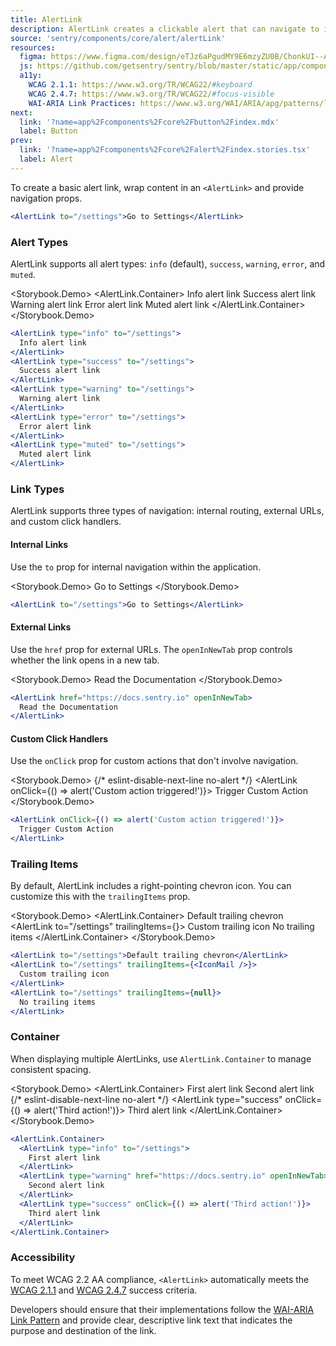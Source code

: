 ```yaml
---
title: AlertLink
description: AlertLink creates a clickable alert that can navigate to internal pages, external URLs, or trigger custom actions.
source: 'sentry/components/core/alert/alertLink'
resources:
  figma: https://www.figma.com/design/eTJz6aPgudMY9E6mzyZU0B/ChonkUI--App-Components--WIP-?node-id=3040-309&p=f&t=CK6htZbJiMwIuIPr-0
  js: https://github.com/getsentry/sentry/blob/master/static/app/components/core/alert/alertLink.tsx
  a11y:
    WCAG 2.1.1: https://www.w3.org/TR/WCAG22/#keyboard
    WCAG 2.4.7: https://www.w3.org/TR/WCAG22/#focus-visible
    WAI-ARIA Link Practices: https://www.w3.org/WAI/ARIA/apg/patterns/link/
next:
  link: '?name=app%2Fcomponents%2Fcore%2Fbutton%2Findex.mdx'
  label: Button
prev:
  link: '?name=app%2Fcomponents%2Fcore%2Falert%2Findex.stories.tsx'
  label: Alert
---
```





To create a basic alert link, wrap content in an `<AlertLink>` and provide navigation props.

```jsx
<AlertLink to="/settings">Go to Settings</AlertLink>
```

### Alert Types

AlertLink supports all alert types: `info` (default), `success`, `warning`, `error`, and `muted`.

<Storybook.Demo>
  <AlertLink.Container>
    <AlertLink type="info" to="/settings">
      Info alert link
    </AlertLink>
    <AlertLink type="success" to="/settings">
      Success alert link
    </AlertLink>
    <AlertLink type="warning" to="/settings">
      Warning alert link
    </AlertLink>
    <AlertLink type="error" to="/settings">
      Error alert link
    </AlertLink>
    <AlertLink type="muted" to="/settings">
      Muted alert link
    </AlertLink>
  </AlertLink.Container>
</Storybook.Demo>
```jsx
<AlertLink type="info" to="/settings">
  Info alert link
</AlertLink>
<AlertLink type="success" to="/settings">
  Success alert link
</AlertLink>
<AlertLink type="warning" to="/settings">
  Warning alert link
</AlertLink>
<AlertLink type="error" to="/settings">
  Error alert link
</AlertLink>
<AlertLink type="muted" to="/settings">
  Muted alert link
</AlertLink>
```

### Link Types

AlertLink supports three types of navigation: internal routing, external URLs, and custom click handlers.

#### Internal Links

Use the `to` prop for internal navigation within the application.

<Storybook.Demo>
  <AlertLink to="/settings">Go to Settings</AlertLink>
</Storybook.Demo>
```jsx
<AlertLink to="/settings">Go to Settings</AlertLink>
```

#### External Links

Use the `href` prop for external URLs. The `openInNewTab` prop controls whether the link opens in a new tab.

<Storybook.Demo>
  <AlertLink href="https://docs.sentry.io" openInNewTab>
    Read the Documentation
  </AlertLink>
</Storybook.Demo>
```jsx
<AlertLink href="https://docs.sentry.io" openInNewTab>
  Read the Documentation
</AlertLink>
```

#### Custom Click Handlers

Use the `onClick` prop for custom actions that don't involve navigation.

<Storybook.Demo>
  {/* eslint-disable-next-line no-alert */}
  <AlertLink onClick={() => alert('Custom action triggered!')}>
    Trigger Custom Action
  </AlertLink>
</Storybook.Demo>
```jsx
<AlertLink onClick={() => alert('Custom action triggered!')}>
  Trigger Custom Action
</AlertLink>
```

### Trailing Items

By default, AlertLink includes a right-pointing chevron icon. You can customize this with the `trailingItems` prop.

<Storybook.Demo>
  <AlertLink.Container>
    <AlertLink to="/settings">Default trailing chevron</AlertLink>
    <AlertLink to="/settings" trailingItems={<IconMail />}>
      Custom trailing icon
    </AlertLink>
    <AlertLink to="/settings" trailingItems={null}>
      No trailing items
    </AlertLink>
  </AlertLink.Container>
</Storybook.Demo>
```jsx
<AlertLink to="/settings">Default trailing chevron</AlertLink>
<AlertLink to="/settings" trailingItems={<IconMail />}>
  Custom trailing icon
</AlertLink>
<AlertLink to="/settings" trailingItems={null}>
  No trailing items
</AlertLink>
```

### Container

When displaying multiple AlertLinks, use `AlertLink.Container` to manage consistent spacing.

<Storybook.Demo>
  <AlertLink.Container>
    <AlertLink type="info" to="/settings">
      First alert link
    </AlertLink>
    <AlertLink type="warning" href="https://docs.sentry.io" openInNewTab>
      Second alert link
    </AlertLink>
    {/* eslint-disable-next-line no-alert */}
    <AlertLink type="success" onClick={() => alert('Third action!')}>
      Third alert link
    </AlertLink>
  </AlertLink.Container>
</Storybook.Demo>
```jsx
<AlertLink.Container>
  <AlertLink type="info" to="/settings">
    First alert link
  </AlertLink>
  <AlertLink type="warning" href="https://docs.sentry.io" openInNewTab>
    Second alert link
  </AlertLink>
  <AlertLink type="success" onClick={() => alert('Third action!')}>
    Third alert link
  </AlertLink>
</AlertLink.Container>
```

### Accessibility

To meet WCAG 2.2 AA compliance, `<AlertLink>` automatically meets the [WCAG 2.1.1](https://www.w3.org/TR/WCAG22/#keyboard) and [WCAG 2.4.7](https://www.w3.org/TR/WCAG22/#focus-visible) success criteria.

Developers should ensure that their implementations follow the [WAI-ARIA Link Pattern](https://www.w3.org/WAI/ARIA/apg/patterns/link/) and provide clear, descriptive link text that indicates the purpose and destination of the link.
